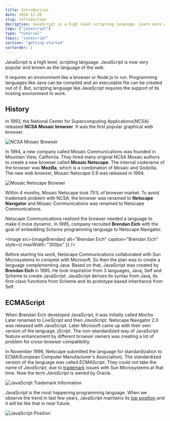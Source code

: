 ```yaml
---
title: Introduction
date: 2020-11-20
slug: introduction
decription: JavaScript is a high level scripting language. Learn more about its history and evolution in this article.
tags: ["javascript"]
type: "tutorial"
topic: "javascript"
section: "getting-started"
sortorder: 1
---
```



JavaScript is a high level, scripting language. JavaScript is now very popular and known as the language of the web.

It requires an environment like a browser or Node.js to run. Programming languages like Java can be compiled and an executable file can be created out of it. But, scripting language like JavaScript requires the support of its hosting environment to work.

## History

In 1993, the National Center for Supercomputing Applications(NCSA) released **NCSA Mosaic browser**. It was the first popular graphical web browser.

<Image
  src={imageMosaic}
  alt="NCSA Mosaic Browser"
  caption="NCSA Mosaic Browser"
/>

In 1994, a new company called Mosaic Communications was founded in Mountain View, California. They hired many original NCSA Mosaic authors to create a new browser called **Mosaic Netscape**. The internal codename of the browser was **Mozilla**, which is a combination of Mosaic and Godzilla. The new web browser, Mosaic Netscape 0.9 was released in 1994.

<Image
  src={imageMosaicNetscape}
  alt="Mosaic Netscape Browser"
  caption="Mosaic Netscape Browser"
/>

Within 4 months, Mosaic Netscape took 75% of browser market. To avoid trademark problem with NCSA, the browser was renamed to **Netscape Navigator** and Mosaic Communications was renamed to Netscape Communications.

Netscape Communications realized the browser needed a language to make it more dynamic. In 1995, company recruited **Brendan Eich** with the goal of embedding _Scheme_ programming language to Netscape Navigator.

<Image
  src={imageBrendan}
  alt="Brendan Eich"
  caption="Brendan Eich"
  style={{ maxWidth: "300px" }}
/>

Before starting his work, Netscape Communications collaborated with Sun Microsystems to compete with Microsoft. So then the plan was to create a language complementing Java. Based on that, JavaScript was created by **Brendan Eich** in 1995. He took inspiration from 3 languages, Java, Self and Scheme to create JavaScript. JavaScript derives its syntax from Java, its first-class functions from Scheme and its prototype based inheritance from Self.

## ECMAScript

When Brendan Eich developed JavaScript, it was initially called _Mocha_. Later renamed to _LiveScript_ and then _JavaScript_. Netscape Navigator 2.0 was released with JavaScript. Later Microsoft came up with their own version of the language, _jScript_. The non-standardized way of JavaScript feature enhancement by different browser owners was creating a lot of problem for cross-browser compatibility.

In November 1996, Netscape submitted the language for standardization to ECMA(European Computer Manufacturer's Association). The standardized version of the language was called _ECMAScript_. They could not take the name of _JavaScript_, due to [trademark](http://tmsearch.uspto.gov/bin/showfield?f=doc&state=4810:qxy3u1.2.6) issues with Sun Microsystems at that time. Now the term _JavaScript_ is owned by Oracle.

<Image
  src={imageJSTrademark}
  alt="JavaScript Trademark Information"
  caption="JavaScript Trademark Information"
/>

JavaScript is the most happening programming language. When we observe the trend in last few years, JavaScript maintains its [top position](https://madnight.github.io/githut/#/pull_requests/2019/3) and it will be like that in near future.

<Image
  src={imageJavaScriptPosition}
  alt="JavaScript Position"
  caption="JavaScript maintaining top position"
/>
